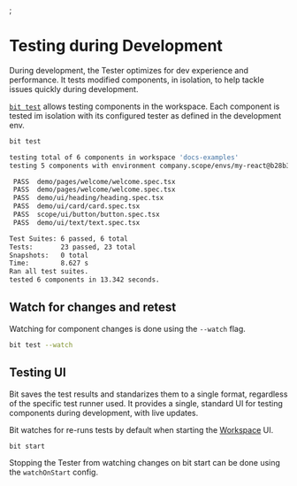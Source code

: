 ;

# Testing during Development

During development, the Tester optimizes for dev experience and performance. It tests modified components, in isolation, to help tackle issues quickly during development.

[`bit test`](/reference/bit-test) allows testing components in the workspace. Each component is tested im isolation with its configured tester as defined in the development env. 

```bash
bit test
```

```bash
testing total of 6 components in workspace 'docs-examples'
testing 5 components with environment company.scope/envs/my-react@b28b35cee4c99abcf304f746b9fadf94cfef4538

 PASS  demo/pages/welcome/welcome.spec.tsx
 PASS  demo/pages/welcome/welcome.spec.tsx
 PASS  demo/ui/heading/heading.spec.tsx
 PASS  demo/ui/card/card.spec.tsx
 PASS  scope/ui/button/button.spec.tsx
 PASS  demo/ui/text/text.spec.tsx

Test Suites: 6 passed, 6 total
Tests:       23 passed, 23 total
Snapshots:   0 total
Time:        8.627 s
Ran all test suites.
tested 6 components in 13.342 seconds.
```

## Watch for changes and retest

Watching for component changes is done using the `--watch` flag.

```bash
bit test --watch
```

## Testing UI

Bit saves the test results and standarizes them to a single format, regardless of the specific test runner used. It provides a single, standard UI for testing components
during development, with live updates.

Bit watches for re-runs tests by default when starting the [Workspace](/workspace/overview) UI. 

```bash
bit start
```



Stopping the Tester from watching changes on bit start can be done using the `watchOnStart` config.
